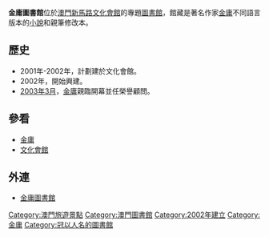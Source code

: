 '''金庸圖書館'''位於[[澳門|澳門]][[新馬路|新馬路]][[文化會館|文化會館]]的專題[[圖書館|圖書館]]，館藏是著名作家[[金庸|金庸]]不同語言版本的[[小說|小說]]和親筆修改本。

==歷史==
*2001年-2002年，計劃建於文化會館。
*2002年，開始興建。
*[[2003年3月|2003年3月]]，[[金庸|金庸]]親臨開幕並任榮譽顧問。

==參看==
*[[金庸|金庸]]
*[[文化會館|文化會館]]

==外連==
*[https://web.archive.org/web/20090726112728/http://www.culturalclub.net/jr.asp 金庸圖書館]

{{MO-stub}}

[[Category:澳門旅遊景點|Category:澳門旅遊景點]]
[[Category:澳門圖書館|Category:澳門圖書館]]
[[Category:2002年建立|Category:2002年建立]]
[[Category:金庸|Category:金庸]]
[[Category:冠以人名的圖書館|Category:冠以人名的圖書館]]